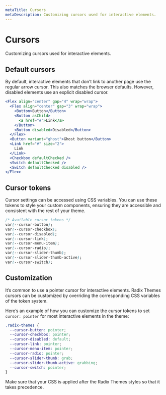 ```yaml
---
metaTitle: Cursors
metaDescription: Customizing cursors used for interactive elements.
---
```


# Cursors

<Description>Customizing cursors used for interactive elements.</Description>

## Default cursors

By default, interactive elements that don’t link to another page use the regular arrow cursor. This also matches the browser defaults. However, disabled elements use an explicit disabled cursor.

```jsx live="true"
<Flex align="center" gap="4" wrap="wrap">
  <Flex align="center" gap="3" wrap="wrap">
    <Button>Button</Button>
    <Button asChild>
      <a href="#">Link</a>
    </Button>
    <Button disabled>Disabled</Button>
  </Flex>
  <Button variant="ghost">Ghost button</Button>
  <Link href="#" size="2">
    Link
  </Link>
  <Checkbox defaultChecked />
  <Switch defaultChecked />
  <Switch defaultChecked disabled />
</Flex>
```

## Cursor tokens

Cursor settings can be accessed using CSS variables. You can use these tokens to style your custom components, ensuring they are accessible and consistent with the rest of your theme.

```css
/* Available cursor tokens */
var(--cursor-button);
var(--cursor-checkbox);
var(--cursor-disabled);
var(--cursor-link);
var(--cursor-menu-item);
var(--cursor-radio);
var(--cursor-slider-thumb);
var(--cursor-slider-thumb-active);
var(--cursor-switch);
```

## Customization

It’s common to use a pointer cursor for interactive elements. Radix Themes cursors can be customized by overriding the corresponding CSS variables of the token system.

Here’s an example of how you can customize the cursor tokens to set `cursor: pointer` for most interactive elements in the theme:

```css
.radix-themes {
  --cursor-button: pointer;
  --cursor-checkbox: pointer;
  --cursor-disabled: default;
  --cursor-link: pointer;
  --cursor-menu-item: pointer;
  --cursor-radio: pointer;
  --cursor-slider-thumb: grab;
  --cursor-slider-thumb-active: grabbing;
  --cursor-switch: pointer;
}
```

Make sure that your CSS is applied after the Radix Themes styles so that it takes precedence.
